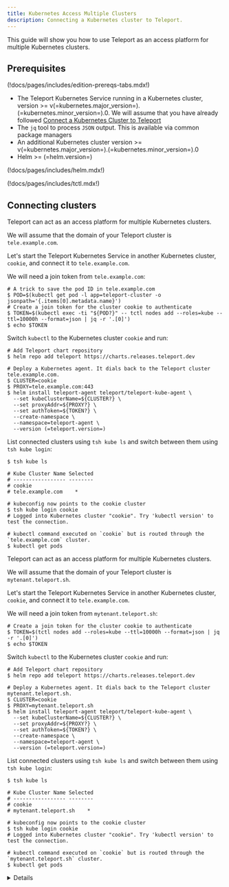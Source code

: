 ```yaml
---
title: Kubernetes Access Multiple Clusters
description: Connecting a Kubernetes cluster to Teleport.
---
```


This guide will show you how to use Teleport as an access platform for multiple Kubernetes clusters.

## Prerequisites

(!docs/pages/includes/edition-prereqs-tabs.mdx!)

- The Teleport Kubernetes Service running in a Kubernetes cluster, version >=
  v(=kubernetes.major_version=).(=kubernetes.minor_version=).0. We will assume
  that you have already followed
  [Connect a Kubernetes Cluster to Teleport](../getting-started.mdx)
- The `jq` tool to process `JSON` output. This is available via common package
  managers
- An additional Kubernetes cluster version >=
  v(=kubernetes.major_version=).(=kubernetes.minor_version=).0
- Helm >= (=helm.version=)

(!docs/pages/includes/helm.mdx!)

(!docs/pages/includes/tctl.mdx!)

## Connecting clusters

<Tabs>
<TabItem scope={["oss", "enterprise"]} label="Self-Hosted">

Teleport can act as an access platform for multiple Kubernetes clusters. 

We will assume that the domain of your Teleport cluster is `tele.example.com`.

Let's start the Teleport Kubernetes Service in another Kubernetes cluster,
`cookie`, and connect it to `tele.example.com`.

We will need a join token from `tele.example.com`:

```code
# A trick to save the pod ID in tele.example.com
$ POD=$(kubectl get pod -l app=teleport-cluster -o jsonpath='{.items[0].metadata.name}')
# Create a join token for the cluster cookie to authenticate
$ TOKEN=$(kubectl exec -ti "${POD?}" -- tctl nodes add --roles=kube --ttl=10000h --format=json | jq -r '.[0]')
$ echo $TOKEN
```

Switch `kubectl` to the Kubernetes cluster `cookie` and run:

```code
# Add Teleport chart repository
$ helm repo add teleport https://charts.releases.teleport.dev

# Deploy a Kubernetes agent. It dials back to the Teleport cluster tele.example.com.
$ CLUSTER=cookie
$ PROXY=tele.example.com:443
$ helm install teleport-agent teleport/teleport-kube-agent \
  --set kubeClusterName=${CLUSTER?} \
  --set proxyAddr=${PROXY?} \
  --set authToken=${TOKEN?} \
  --create-namespace \
  --namespace=teleport-agent \
  --version (=teleport.version=)
```

List connected clusters using `tsh kube ls` and switch between
them using `tsh kube login`:

```code
$ tsh kube ls

# Kube Cluster Name Selected 
# ----------------- -------- 
# cookie
# tele.example.com    *

# kubeconfig now points to the cookie cluster
$ tsh kube login cookie
# Logged into Kubernetes cluster "cookie". Try 'kubectl version' to test the connection.

# kubectl command executed on `cookie` but is routed through the `tele.example.com` cluster.
$ kubectl get pods
```

</TabItem>
<TabItem scope={["cloud"]} label="Teleport Cloud">

Teleport can act as an access platform for multiple Kubernetes clusters. 

We will assume that the domain of your Teleport cluster is `mytenant.teleport.sh`.

Let's start the Teleport Kubernetes Service in another Kubernetes cluster,
`cookie`, and connect it to `tele.example.com`.

We will need a join token from `mytenant.teleport.sh`:

```code
# Create a join token for the cluster cookie to authenticate
$ TOKEN=$(tctl nodes add --roles=kube --ttl=10000h --format=json | jq -r '.[0]')
$ echo $TOKEN
```

Switch `kubectl` to the Kubernetes cluster `cookie` and run:

```code
# Add Teleport chart repository
$ helm repo add teleport https://charts.releases.teleport.dev

# Deploy a Kubernetes agent. It dials back to the Teleport cluster mytenant.teleport.sh.
$ CLUSTER=cookie
$ PROXY=mytenant.teleport.sh
$ helm install teleport-agent teleport/teleport-kube-agent \
  --set kubeClusterName=${CLUSTER?} \
  --set proxyAddr=${PROXY?} \
  --set authToken=${TOKEN?} \
  --create-namespace \
  --namespace=teleport-agent \
  --version (=teleport.version=)
```

List connected clusters using `tsh kube ls` and switch between
them using `tsh kube login`:

```code
$ tsh kube ls

# Kube Cluster Name Selected 
# ----------------- -------- 
# cookie
# mytenant.teleport.sh    *

# kubeconfig now points to the cookie cluster
$ tsh kube login cookie
# Logged into Kubernetes cluster "cookie". Try 'kubectl version' to test the connection.

# kubectl command executed on `cookie` but is routed through the `mytenant.teleport.sh` cluster.
$ kubectl get pods
```

</TabItem>

</Tabs>

<Details title="Not seeing Kubernetes clusters?">

(!docs/pages/includes/kubernetes-access/rbac.mdx!)

</Details>
